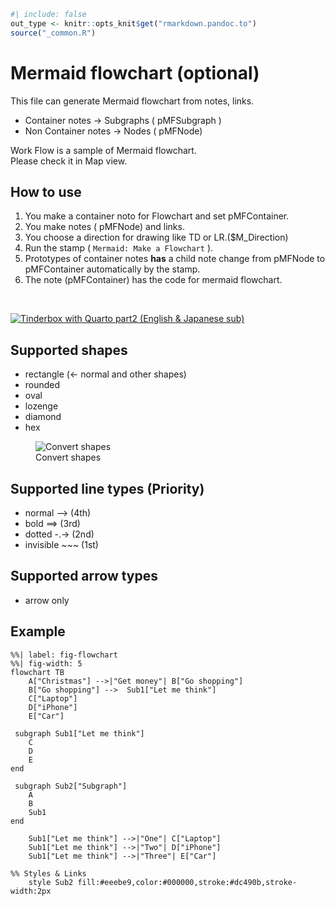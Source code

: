 ```r
#| include: false
out_type <- knitr::opts_knit$get("rmarkdown.pandoc.to")
source("_common.R")
```
# Mermaid flowchart (optional) {#sec-mermaid-flowchart }

This file can generate Mermaid flowchart from notes, links.

* Container notes -> Subgraphs ( pMFSubgraph )
* Non Container notes -> Nodes ( pMFNode)

Work Flow is a sample of Mermaid flowchart.  
Please check it in Map view.




## How to use { #sec-how-to-use-mermaid }

1. You make a container noto for Flowchart and set pMFContainer.
2. You make notes ( pMFNode) and links. 
3. You choose a direction for drawing like TD or LR.($M_Direction)
4. Run the stamp ( `Mermaid: Make a Flowchart` ).
5. Prototypes of container notes **has** a child note change from pMFNode to pMFContainer automatically by the stamp.
6. The note (pMFContainer) has the code for mermaid flowchart.

<br>

[![Tinderbox with Quarto part2 (English & Japanese sub)](./screenshots/youtube_opening_part2.png)](https://youtu.be/of2TkCyJ2xY)




## Supported shapes { #sec-supported-shapes }
* rectangle (<- normal and other shapes)
* rounded
* oval
* lozenge
* diamond
* hex

![Convert shapes](./screenshots/convertshapes.png)





## Supported line types (Priority) { #sec-supported-line-types-priority }
* normal 	 -->			(4th)
* bold     	 ==>			(3rd)
* dotted  	 -.->		    (2nd)
* invisible	 ~~~		   	(1st)




## Supported arrow types { #sec-supported-arrow-types }
* arrow only 




## Example { #sec-mermaid-example }

```mermaid
%%| label: fig-flowchart
%%| fig-width: 5
flowchart TB
    A["Christmas"] -->|"Get money"| B["Go shopping"]
    B["Go shopping"] -->  Sub1["Let me think"]
    C["Laptop"]
    D["iPhone"]
    E["Car"]

 subgraph Sub1["Let me think"]
    C
    D
    E
end 

 subgraph Sub2["Subgraph"]
    A
    B
    Sub1
end 

    Sub1["Let me think"] -->|"One"| C["Laptop"]
    Sub1["Let me think"] -->|"Two"| D["iPhone"]
    Sub1["Let me think"] -->|"Three"| E["Car"]

%% Styles & Links
    style Sub2 fill:#eeebe9,color:#000000,stroke:#dc490b,stroke-width:2px

```





